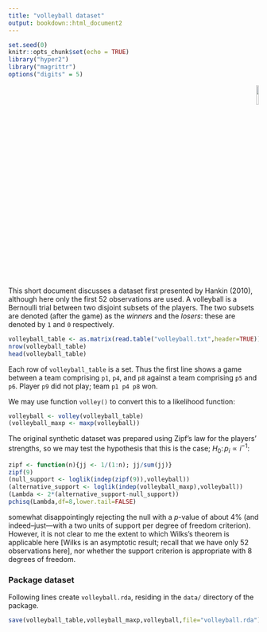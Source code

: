 ```yaml
---
title: "volleyball dataset"
output: bookdown::html_document2
---
```


```r
set.seed(0)
knitr::opts_chunk$set(echo = TRUE)
library("hyper2")
library("magrittr")
options("digits" = 5)
```
<p style="text-align: right;">
![](`r system.file("help/figures/hyper2.png", package = "hyper2")`){width=10%}
</p>

This short document discusses a dataset first presented by Hankin
(2010), although here only the first 52 observations are used.  A
volleyball \dfn{set} is a Bernoulli trial between two disjoint subsets
of the players.  The two subsets are denoted (after the game) as the
_winners_ and the _losers_: these are denoted by `1` and `0`
respectively.

```r
volleyball_table <- as.matrix(read.table("volleyball.txt",header=TRUE))
nrow(volleyball_table)
head(volleyball_table)
```

Each row of `volleyball_table` is a set.  Thus the first line shows a
game between a team comprising `p1`, `p4`, and `p8` against a team
comprising `p5` and `p6`.  Player `p9` did not play; team `p1 p4 p8`
won.  

We may use function `volley()` to convert this to a likelihood
function:

```r
volleyball <- volley(volleyball_table)
(volleyball_maxp <- maxp(volleyball))
```

The original synthetic dataset was prepared using Zipf's law for the
players' strengths, so we may test the hypothesis that this is the
case; $H_0\colon p_i\propto i^{-1}$:

```r
zipf <- function(n){jj <- 1/(1:n); jj/sum(jj)}
zipf(9)
(null_support <- loglik(indep(zipf(9)),volleyball))
(alternative_support <- loglik(indep(volleyball_maxp),volleyball))
(Lambda <- 2*(alternative_support-null_support))
pchisq(Lambda,df=8,lower.tail=FALSE)
```

somewhat disappointingly rejecting the null with a $p$-value of about
4\% (and indeed--just---with a two units of support per degree of
freedom criterion).  However, it is not clear to me the extent to
which Wilks's theorem is applicable here [Wilks is an asymptotic
result; recall that we have only 52 observations here], nor whether
the support criterion is appropriate with 8 degrees of freedom.


### Package dataset {-}

Following lines create `volleyball.rda`, residing in the `data/` directory of the package.

```r
save(volleyball_table,volleyball_maxp,volleyball,file="volleyball.rda")
```
